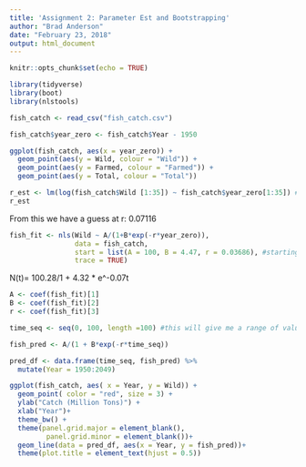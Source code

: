 ```yaml
---
title: 'Assignment 2: Parameter Est and Bootstrapping'
author: "Brad Anderson"
date: "February 23, 2018"
output: html_document
---
```


```r
knitr::opts_chunk$set(echo = TRUE)
```

```r

library(tidyverse)
library(boot)
library(nlstools)

```

```r

fish_catch <- read_csv("fish_catch.csv")

fish_catch$year_zero <- fish_catch$Year - 1950  

```

```r

ggplot(fish_catch, aes(x = year_zero)) +
  geom_point(aes(y = Wild, colour = "Wild")) +
  geom_point(aes(y = Farmed, colour = "Farmed")) +
  geom_point(aes(y = Total, colour = "Total"))

```

```r

r_est <- lm(log(fish_catch$Wild [1:35]) ~ fish_catch$year_zero[1:35]) #only using observations 1-5
r_est

```
From this we have a guess at r: 0.07116

```r

fish_fit <- nls(Wild ~ A/(1+B*exp(-r*year_zero)), 
                data = fish_catch,
                start = list(A = 100, B = 4.47, r = 0.03686), #starting values
                trace = TRUE)
```
N(t)= 100.28/1 + 4.32 * e^-0.07t

```r

A <- coef(fish_fit)[1]
B <- coef(fish_fit)[2]
r <- coef(fish_fit)[3]

```

```r

time_seq <- seq(0, 100, length =100) #this will give me a range of values from 0 to 20 with 100 values evenly spaced

fish_pred <- A/(1 + B*exp(-r*time_seq))

pred_df <- data.frame(time_seq, fish_pred) %>% 
  mutate(Year = 1950:2049)

```

```r

ggplot(fish_catch, aes( x = Year, y = Wild)) +
  geom_point( color = "red", size = 3) +
  ylab("Catch (Million Tons)") +
  xlab("Year")+
  theme_bw() +
  theme(panel.grid.major = element_blank(),
         panel.grid.minor = element_blank())+
  geom_line(data = pred_df, aes(x = Year, y = fish_pred))+
  theme(plot.title = element_text(hjust = 0.5))
  

```

